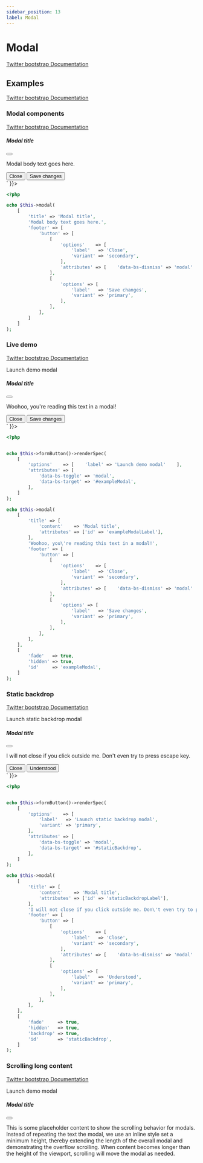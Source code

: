 ```yaml
---
sidebar_position: 13
label: Modal
---
```



# Modal

[Twitter bootstrap Documentation](https://getbootstrap.com/docs/5.1/components/modal/)

## Examples

[Twitter bootstrap Documentation](https://getbootstrap.com/docs/5.1/components/modal/#examples)

### Modal components

[Twitter bootstrap Documentation](https://getbootstrap.com/docs/5.1/components/modal/#modal-components)

<Tabs>
<TabItem value="result" label="Result" default>
  <HtmlCode bootstrapVersion="5.1">
      <div dangerouslySetInnerHTML={{ __html: `<div class="modal" tabindex="-1">
    <div class="modal-dialog">
        <div class="modal-content">
            <div class="modal-header">
                <h5 class="modal-title">Modal title</h5>
                <button aria-label="Close" class="btn-close" data-bs-dismiss="modal" name="button" type="button" value=""></button>
            </div>
            <div class="modal-body">
                <p>Modal body text goes here.</p>
            </div>
            <div class="modal-footer">
                <button class="btn btn-secondary" data-bs-dismiss="modal" name="button" type="button" value="">Close</button>
                <button class="btn btn-primary" name="button" type="button" value="">Save changes</button>
            </div>
        </div>
    </div>
</div>` }}></div>
  </HtmlCode>
</TabItem>
<TabItem value="source" label="Source">

```php
<?php

echo $this->modal(
    [
        'title' => 'Modal title',
        'Modal body text goes here.',
        'footer' => [
            'button' => [
                [
                    'options'    => [
                        'label'   => 'Close',
                        'variant' => 'secondary',
                    ],
                    'attributes' => [    'data-bs-dismiss' => 'modal'    ],
                ],
                [
                    'options' => [
                        'label'   => 'Save changes',
                        'variant' => 'primary',
                    ],
                ],
            ],
        ]
    ]
);

```

</TabItem>
</Tabs>

### Live demo

[Twitter bootstrap Documentation](https://getbootstrap.com/docs/5.1/components/modal/#live-demo)

<Tabs>
<TabItem value="result" label="Result" default>
  <HtmlCode bootstrapVersion="5.1">
      <div dangerouslySetInnerHTML={{ __html: `<button class="btn btn-secondary" data-bs-target="#exampleModal" data-bs-toggle="modal" name="button" type="button" value="">Launch demo modal</button>
<div aria-hidden="true" aria-labelledby="exampleModalLabel" class="fade modal" id="exampleModal" tabindex="-1">
    <div class="modal-dialog">
        <div class="modal-content">
            <div class="modal-header">
                <h5 class="modal-title" id="exampleModalLabel">Modal title</h5>
                <button aria-label="Close" class="btn-close" data-bs-dismiss="modal" name="button" type="button" value=""></button>
            </div>
            <div class="modal-body">
                <p>Woohoo, you're reading this text in a modal!</p>
            </div>
            <div class="modal-footer">
                <button class="btn btn-secondary" data-bs-dismiss="modal" name="button" type="button" value="">Close</button>
                <button class="btn btn-primary" name="button" type="button" value="">Save changes</button>
            </div>
        </div>
    </div>
</div>` }}></div>
  </HtmlCode>
</TabItem>
<TabItem value="source" label="Source">

```php
<?php


echo $this->formButton()->renderSpec(
    [
        'options'    => [    'label' => 'Launch demo modal'    ],
        'attributes' => [
            'data-bs-toggle' => 'modal',
            'data-bs-target' => '#exampleModal',
        ],
    ]
);

echo $this->modal(
    [
        'title' => [
            'content'    => 'Modal title',
            'attributes' => ['id' => 'exampleModalLabel'],
        ],
        'Woohoo, you\'re reading this text in a modal!',
        'footer' => [
            'button' => [
                [
                    'options'    => [
                        'label'   => 'Close',
                        'variant' => 'secondary',
                    ],
                    'attributes' => [    'data-bs-dismiss' => 'modal'    ],
                ],
                [
                    'options' => [
                        'label'   => 'Save changes',
                        'variant' => 'primary',
                    ],
                ],
            ],
        ],
    ],
    [
        'fade'   => true,
        'hidden' => true,
        'id'     => 'exampleModal',
    ]
);

```

</TabItem>
</Tabs>

### Static backdrop

[Twitter bootstrap Documentation](https://getbootstrap.com/docs/5.1/components/modal/#static-backdrop)

<Tabs>
<TabItem value="result" label="Result" default>
  <HtmlCode bootstrapVersion="5.1">
      <div dangerouslySetInnerHTML={{ __html: `<button class="btn btn-primary" data-bs-target="#staticBackdrop" data-bs-toggle="modal" name="button" type="button" value="">Launch static backdrop modal</button>
<div aria-hidden="true" aria-labelledby="staticBackdropLabel" class="fade modal" data-bs-backdrop="static" data-bs-keyboard="false" id="staticBackdrop" tabindex="-1">
    <div class="modal-dialog">
        <div class="modal-content">
            <div class="modal-header">
                <h5 class="modal-title" id="staticBackdropLabel">Modal title</h5>
                <button aria-label="Close" class="btn-close" data-bs-dismiss="modal" name="button" type="button" value=""></button>
            </div>
            <div class="modal-body">
                <p>I will not close if you click outside me. Don't even try to press escape key.</p>
            </div>
            <div class="modal-footer">
                <button class="btn btn-secondary" data-bs-dismiss="modal" name="button" type="button" value="">Close</button>
                <button class="btn btn-primary" name="button" type="button" value="">Understood</button>
            </div>
        </div>
    </div>
</div>` }}></div>
  </HtmlCode>
</TabItem>
<TabItem value="source" label="Source">

```php
<?php


echo $this->formButton()->renderSpec(
    [
        'options'    => [
            'label'   => 'Launch static backdrop modal',
            'variant' => 'primary',
        ],
        'attributes' => [
            'data-bs-toggle' => 'modal',
            'data-bs-target' => '#staticBackdrop',
        ],
    ]
);

echo $this->modal(
    [
        'title' => [
            'content'    => 'Modal title',
            'attributes' => ['id' => 'staticBackdropLabel'],
        ],
        'I will not close if you click outside me. Don\'t even try to press escape key.',
        'footer' => [
            'button' => [
                [
                    'options'    => [
                        'label'   => 'Close',
                        'variant' => 'secondary',
                    ],
                    'attributes' => [    'data-bs-dismiss' => 'modal'    ],
                ],
                [
                    'options' => [
                        'label'   => 'Understood',
                        'variant' => 'primary',
                    ],
                ],
            ],
        ],
    ],
    [
        'fade'     => true,
        'hidden'   => true,
        'backdrop' => true,
        'id'       => 'staticBackdrop',
    ]
);

```

</TabItem>
</Tabs>

### Scrolling long content

[Twitter bootstrap Documentation](https://getbootstrap.com/docs/5.1/components/modal/#scrolling-long-content)

<Tabs>
<TabItem value="result" label="Result" default>
  <HtmlCode bootstrapVersion="5.1">
      <div dangerouslySetInnerHTML={{ __html: `<button class="btn btn-primary" data-bs-target="#exampleModalLong" data-bs-toggle="modal" name="button" type="button" value="">Launch demo modal</button>
<div aria-hidden="true" aria-labelledby="exampleModalLongTitle" class="fade modal" id="exampleModalLong" tabindex="-1">
    <div class="modal-dialog">
        <div class="modal-content">
            <div class="modal-header">
                <h5 class="modal-title" id="exampleModalLongTitle">Modal title</h5>
                <button aria-label="Close" class="btn-close" data-bs-dismiss="modal" name="button" type="button" value=""></button>
            </div>
            <div class="modal-body" style="min-height: 1500px;">
                <p>This is some placeholder content to show the scrolling behavior for modals. Instead of repeating the text the modal, we use an inline style set a minimum height, thereby extending the length of the overall modal and demonstrating the overflow scrolling. When content becomes longer than the height of the viewport, scrolling will move the modal as needed.</p>
            </div>
            <div class="modal-footer">
                <button class="btn btn-secondary" data-bs-dismiss="modal" name="button" type="button" value="">Close</button>
                <button class="btn btn-primary" name="button" type="button" value="">Save changes</button>
            </div>
        </div>
    </div>
</div>
<br>
<button class="btn btn-primary" data-bs-target="#exampleModalScrollable" data-bs-toggle="modal" name="button" type="button" value="">Launch demo modal</button>
<div aria-hidden="true" aria-labelledby="exampleModalScrollableTitle" class="fade modal" id="exampleModalScrollable" tabindex="-1">
    <div class="modal-dialog modal-dialog-scrollable">
        <div class="modal-content">
            <div class="modal-header">
                <h5 class="modal-title" id="exampleModalScrollableTitle">Modal title</h5>
                <button aria-label="Close" class="btn-close" data-bs-dismiss="modal" name="button" type="button" value=""></button>
            </div>
            <div class="modal-body">
                <p>This is some placeholder content to show the scrolling behavior for modals. We use repeated line breaks to demonstrate how content can exceed minimum inner height, thereby showing inner scrolling. When content becomes longer than the predefined max-height of modal, content will be cropped and scrollable within the modal.</p>
                <p><br><br><br><br><br><br><br><br><br><br><br><br><br><br><br><br><br><br><br><br><br><br><br><br><br><br><br><br><br><br><br><br><br><br><br><br><br><br><br><br></p>
                <p>This content should appear at the bottom after you scroll.</p>
            </div>
            <div class="modal-footer">
                <button class="btn btn-secondary" data-bs-dismiss="modal" name="button" type="button" value="">Close</button>
                <button class="btn btn-primary" name="button" type="button" value="">Save changes</button>
            </div>
        </div>
    </div>
</div>` }}></div>
  </HtmlCode>
</TabItem>
<TabItem value="source" label="Source">

```php
<?php


echo $this->formButton()->renderSpec(
    [
        'options'    => [
            'label'   => 'Launch demo modal',
            'variant' => 'primary',
        ],
        'attributes' => [
            'data-bs-toggle' => 'modal',
            'data-bs-target' => '#exampleModalLong',
        ],
    ]
);

echo $this->modal(
    [
        'title' => [
            'content'    => 'Modal title',
            'attributes' => ['id' => 'exampleModalLongTitle'],
        ],
        'This is some placeholder content to show the scrolling behavior for modals. '.'Instead of repeating the text the modal, '.'we use an inline style set a minimum height, '.'thereby extending the length of the overall modal '.'and demonstrating the overflow scrolling. '.'When content becomes longer than the height of the viewport, '.'scrolling will move the modal as needed.',
        'footer' => [
            'button' => [
                [
                    'options'    => [
                        'label'   => 'Close',
                        'variant' => 'secondary',
                    ],
                    'attributes' => [    'data-bs-dismiss' => 'modal'    ],
                ],
                [
                    'options' => [
                        'label'   => 'Save changes',
                        'variant' => 'primary',
                    ],
                ],
            ],
        ],
    ],
    [
        'fade'            => true,
        'hidden'          => true,
        'id'              => 'exampleModalLong',
        'body_attributes' => ['style' => 'min-height: 1500px'],
    ]
);

echo PHP_EOL.'<br/>';

echo $this->formButton()->renderSpec(
    [
        'options'    => [
            'label'   => 'Launch demo modal',
            'variant' => 'primary',
        ],
        'attributes' => [
            'data-bs-toggle' => 'modal',
            'data-bs-target' => '#exampleModalScrollable',
        ],
    ]
);

echo $this->modal(
    [
        'title' => [
            'content'    => 'Modal title',
            'attributes' => ['id' => 'exampleModalScrollableTitle'],
        ],
        'This is some placeholder content to show the scrolling behavior for modals. '.'We use repeated line breaks to demonstrate how content can exceed minimum inner height, '.'thereby showing inner scrolling. '.'When content becomes longer than the predefined max-height of modal, '.'content will be cropped and scrollable within the modal.',
        '<br><br><br><br><br><br><br><br><br><br><br><br><br><br><br><br><br><br><br><br><br><br><br>'.'<br><br><br><br><br><br><br><br><br><br><br><br><br><br><br><br><br>',
        'This content should appear at the bottom after you scroll.',
        'footer' => [
            'button' => [
                [
                    'options'    => [
                        'label'   => 'Close',
                        'variant' => 'secondary',
                    ],
                    'attributes' => [    'data-bs-dismiss' => 'modal'    ],
                ],
                [
                    'options' => [
                        'label'   => 'Save changes',
                        'variant' => 'primary',
                    ],
                ],
            ],
        ],
    ],
    [
        'fade'       => true,
        'hidden'     => true,
        'scrollable' => true,
        'id'         => 'exampleModalScrollable',
    ]
);

```

</TabItem>
</Tabs>

### Vertically centered

[Twitter bootstrap Documentation](https://getbootstrap.com/docs/5.1/components/modal/#live-demo)

<Tabs>
<TabItem value="result" label="Result" default>
  <HtmlCode bootstrapVersion="5.1">
      <div dangerouslySetInnerHTML={{ __html: `<button class="btn btn-primary" data-bs-target="#exampleModalCenter" data-bs-toggle="modal" name="button" type="button" value="">Vertically centered modal</button>
<div aria-hidden="true" aria-labelledby="exampleModalCenterTitle" class="fade modal" id="exampleModalCenter" tabindex="-1">
    <div class="modal-dialog modal-dialog-centered">
        <div class="modal-content">
            <div class="modal-header">
                <h5 class="modal-title" id="exampleModalCenterTitle">Modal title</h5>
                <button aria-label="Close" class="btn-close" data-bs-dismiss="modal" name="button" type="button" value=""></button>
            </div>
            <div class="modal-body">
                <p>This is a vertically centered modal.</p>
            </div>
            <div class="modal-footer">
                <button class="btn btn-secondary" data-bs-dismiss="modal" name="button" type="button" value="">Close</button>
                <button class="btn btn-primary" name="button" type="button" value="">Save changes</button>
            </div>
        </div>
    </div>
</div>
<br>
<button class="btn btn-primary" data-bs-target="#exampleModalCenteredScrollable" data-bs-toggle="modal" name="button" type="button" value="">Vertically centered scrollable modal</button>
<div aria-hidden="true" aria-labelledby="exampleModalCenteredScrollableTitle" class="fade modal" id="exampleModalCenteredScrollable" tabindex="-1">
    <div class="modal-dialog modal-dialog-centered modal-dialog-scrollable">
        <div class="modal-content">
            <div class="modal-header">
                <h5 class="modal-title" id="exampleModalCenteredScrollableTitle">Modal title</h5>
                <button aria-label="Close" class="btn-close" data-bs-dismiss="modal" name="button" type="button" value=""></button>
            </div>
            <div class="modal-body">
                <p>This is some placeholder content to show a vertically centered modal. We've added some extra copy here to show how vertically centering the modal works when combined with scrollable modals. We also use some repeated line breaks to quickly extend the height of the content, thereby triggering the scrolling. When content becomes longer than the predefined max-height of modal, content will be cropped and scrollable within the modal.</p>
                <p><br><br><br><br><br><br><br><br><br><br></p>
                <p>Just like that.</p>
            </div>
            <div class="modal-footer">
                <button class="btn btn-secondary" data-bs-dismiss="modal" name="button" type="button" value="">Close</button>
                <button class="btn btn-primary" name="button" type="button" value="">Save changes</button>
            </div>
        </div>
    </div>
</div>` }}></div>
  </HtmlCode>
</TabItem>
<TabItem value="source" label="Source">

```php
<?php


echo $this->formButton()->renderSpec(
    [
        'options'    => [
            'label'   => 'Vertically centered modal',
            'variant' => 'primary',
        ],
        'attributes' => [
            'data-bs-toggle' => 'modal',
            'data-bs-target' => '#exampleModalCenter',
        ],
    ]
);

echo $this->modal(
    [
        'title' => [
            'content'    => 'Modal title',
            'attributes' => ['id' => 'exampleModalCenterTitle'],
        ],
        'This is a vertically centered modal.',
        'footer' => [
            'button' => [
                [
                    'options'    => [
                        'label'   => 'Close',
                        'variant' => 'secondary',
                    ],
                    'attributes' => [    'data-bs-dismiss' => 'modal'    ],
                ],
                [
                    'options' => [
                        'label'   => 'Save changes',
                        'variant' => 'primary',
                    ],
                ],
            ],
        ],
    ],
    [
        'fade'     => true,
        'hidden'   => true,
        'id'       => 'exampleModalCenter',
        'centered' => true,
    ]
);

echo PHP_EOL.'<br/>';

echo $this->formButton()->renderSpec(
    [
        'options'    => [
            'label'   => 'Vertically centered scrollable modal',
            'variant' => 'primary',
        ],
        'attributes' => [
            'data-bs-toggle' => 'modal',
            'data-bs-target' => '#exampleModalCenteredScrollable',
        ],
    ]
);

echo $this->modal(
    [
        'title' => [
            'content'    => 'Modal title',
            'attributes' => ['id' => 'exampleModalCenteredScrollableTitle'],
        ],
        'This is some placeholder content to show a vertically centered modal. '.'We\'ve added some extra copy here to show how vertically centering the modal works when '.'combined with scrollable modals. '.'We also use some repeated line breaks to quickly extend the height of the content, '.'thereby triggering the scrolling. '.'When content becomes longer than the predefined max-height of modal, '.'content will be cropped and scrollable within the modal.</p>',
        '<br><br><br><br><br><br><br><br><br><br>',
        'Just like that.',
        'footer' => [
            'button' => [
                [
                    'options'    => [
                        'label'   => 'Close',
                        'variant' => 'secondary',
                    ],
                    'attributes' => [    'data-bs-dismiss' => 'modal'    ],
                ],
                [
                    'options' => [
                        'label'   => 'Save changes',
                        'variant' => 'primary',
                    ],
                ],
            ],
        ],
    ],
    [
        'fade'       => true,
        'hidden'     => true,
        'id'         => 'exampleModalCenteredScrollable',
        'centered'   => true,
        'scrollable' => true,
    ]
);

```

</TabItem>
</Tabs>

### Tooltips and popovers

[Twitter bootstrap Documentation](https://getbootstrap.com/docs/5.1/components/modal/#tooltips-and-popovers)

<Tabs>
<TabItem value="result" label="Result" default>
  <HtmlCode bootstrapVersion="5.1">
      <div dangerouslySetInnerHTML={{ __html: `<button class="btn btn-primary" data-bs-target="#exampleModalPopovers" data-bs-toggle="modal" name="button" type="button" value="">Launch demo modal</button>
<div aria-hidden="true" aria-labelledby="exampleModalPopoversLabel" class="fade modal" id="exampleModalPopovers" tabindex="-1">
    <div class="modal-dialog">
        <div class="modal-content">
            <div class="modal-header">
                <h5 class="modal-title" id="exampleModalPopoversLabel">Modal title</h5>
                <button aria-label="Close" class="btn-close" data-bs-dismiss="modal" name="button" type="button" value=""></button>
            </div>
            <div class="modal-body">
                <h5>Popover in a modal</h5>
                <p>This <a class="btn btn-secondary popover-test" data-bs-container="#exampleModalPopovers" data-bs-content="Popover body content is set in this attribute." data-bs-original-title="Popover title" href="#" role="button" title="">button</a> triggers a popover on click.</p>
                <hr>
                <h5>Tooltips in a modal</h5>
                <p><a class="tooltip-test" data-bs-container="#exampleModalPopovers" data-bs-original-title="Tooltip" href="#" title="">This link</a> and <a class="tooltip-test" data-bs-container="#exampleModalPopovers" data-bs-original-title="Tooltip" href="#" title="">that link</a> have tooltips on hover.</p>
            </div>
            <div class="modal-footer">
                <button class="btn btn-secondary" data-bs-dismiss="modal" name="button" type="button" value="">Close</button>
                <button class="btn btn-primary" name="button" type="button" value="">Save changes</button>
            </div>
        </div>
    </div>
</div>` }}></div>
  </HtmlCode>
</TabItem>
<TabItem value="source" label="Source">

```php
<?php


echo $this->formButton()->renderSpec(
    [
        'options'    => [
            'label'   => 'Launch demo modal',
            'variant' => 'primary',
        ],
        'attributes' => [
            'data-bs-toggle' => 'modal',
            'data-bs-target' => '#exampleModalPopovers',
        ],
    ]
);

echo $this->modal(
    [
        'title' => [
            'content'    => 'Modal title',
            'attributes' => ['id' => 'exampleModalPopoversLabel'],
        ],
        [
            'type'    => 'subtitle',
            'content' => 'Popover in a modal',
        ],
        'This <a class="btn btn-secondary popover-test" data-bs-container="#exampleModalPopovers" '.'data-bs-content="Popover body content is set in this attribute." '.'data-bs-original-title="Popover title" '.'href="#" role="button" title="">button</a> triggers a popover on click.',
        '---',
        [
            'type'    => 'subtitle',
            'content' => 'Tooltips in a modal',
        ],
        '<a class="tooltip-test" data-bs-container="#exampleModalPopovers" data-bs-original-title="Tooltip" '.'href="#" title="">This link</a> and <a class="tooltip-test" '.'data-bs-container="#exampleModalPopovers" '.'data-bs-original-title="Tooltip" href="#" title="">that link</a> have tooltips on hover.',
        'footer' => [
            'button' => [
                [
                    'options'    => [
                        'label'   => 'Close',
                        'variant' => 'secondary',
                    ],
                    'attributes' => [    'data-bs-dismiss' => 'modal'    ],
                ],
                [
                    'options' => [
                        'label'   => 'Save changes',
                        'variant' => 'primary',
                    ],
                ],
            ],
        ],
    ],
    [
        'fade'   => true,
        'hidden' => true,
        'id'     => 'exampleModalPopovers',
    ]
);

```

</TabItem>
</Tabs>

### Using the grid

[Twitter bootstrap Documentation](https://getbootstrap.com/docs/5.1/components/modal/#using-the-grid)

<Tabs>
<TabItem value="result" label="Result" default>
  <HtmlCode bootstrapVersion="5.1">
      <div dangerouslySetInnerHTML={{ __html: `<button class="btn btn-primary" data-bs-target="#gridSystemModal" data-bs-toggle="modal" name="button" type="button" value="">Launch demo modal</button>
<div aria-hidden="true" aria-labelledby="gridModalLabel" class="fade modal" id="gridSystemModal" tabindex="-1">
    <div class="modal-dialog">
        <div class="modal-content">
            <div class="modal-header">
                <h5 class="modal-title" id="gridModalLabel">Grids in modals</h5>
                <button aria-label="Close" class="btn-close" data-bs-dismiss="modal" name="button" type="button" value=""></button>
            </div>
            <div class="modal-body">
                <div class="bd-example-row container-fluid">
                    <div class="row">
                        <div class="col-md-4">
                            .col-md-4
                        </div>
                        <div class="col-md-4 ms-auto">
                            .col-md-4 .ms-auto
                        </div>
                    </div>
                    <div class="row">
                        <div class="col-md-3 ms-auto">
                            .col-md-3 .ms-auto
                        </div>
                        <div class="col-md-2 ms-auto">
                            .col-md-2 .ms-auto
                        </div>
                    </div>
                    <div class="row">
                        <div class="col-md-6 ms-auto">
                            .col-md-6 .ms-auto
                        </div>
                    </div>
                    <div class="row">
                        <div class="col-sm-9">
                            Level 1: .col-sm-9
                            <div class="row">
                                <div class="col-8 col-sm-6">
                                    Level 2: .col-8 .col-sm-6
                                </div>
                                <div class="col-4 col-sm-6">
                                    Level 2: .col-4 .col-sm-6
                                </div>
                            </div>
                        </div>
                    </div>
                </div>
            </div>
            <div class="modal-footer">
                <button class="btn btn-secondary" data-bs-dismiss="modal" name="button" type="button" value="">Close</button>
                <button class="btn btn-primary" name="button" type="button" value="">Save changes</button>
            </div>
        </div>
    </div>
</div>` }}></div>
  </HtmlCode>
</TabItem>
<TabItem value="source" label="Source">

```php
<?php


echo $this->formButton()->renderSpec(
    [
        'options'    => [
            'label'   => 'Launch demo modal',
            'variant' => 'primary',
        ],
        'attributes' => [
            'data-bs-toggle' => 'modal',
            'data-bs-target' => '#gridSystemModal',
        ],
    ]
);

echo $this->modal(
    [
        'title'  => [
            'content'    => 'Grids in modals',
            'attributes' => ['id' => 'gridModalLabel'],
        ],
        'grid'   => [
            'rows'       => [
                [
                    [
                        [
                            '.col-md-4',
                            ['column' => 'md-4'],
                        ],
                        [
                            '.col-md-4 .ms-auto',
                            [
                                'column' => 'md-4',
                                'class'  => 'ms-auto',
                            ],
                        ],
                    ],
                ],
                [
                    [
                        [
                            '.col-md-3 .ms-auto',
                            [
                                'column' => 'md-3',
                                'class'  => 'ms-auto',
                            ],
                        ],
                        [
                            '.col-md-2 .ms-auto',
                            [
                                'column' => 'md-2',
                                'class'  => 'ms-auto',
                            ],
                        ],
                    ],
                ],
                [
                    [
                        [
                            '.col-md-6 .ms-auto',
                            [
                                'column' => 'md-6',
                                'class'  => 'ms-auto',
                            ],
                        ],
                    ],
                ],
                [
                    [
                        [
                            'Level 1: .col-sm-9',
                            [
                                'column' => 'sm-9',
                                'grid'   => [
                                    'rows' => [
                                        [
                                            [
                                                [
                                                    'Level 2: .col-8 .col-sm-6',
                                                    [
                                                        'column' => [
                                                            8,
                                                            'sm-6',
                                                        ],
                                                    ],
                                                ],
                                                [
                                                    'Level 2: .col-4 .col-sm-6',
                                                    [
                                                        'column' => [
                                                            4,
                                                            'sm-6',
                                                        ],
                                                    ],
                                                ],
                                            ],
                                        ],
                                    ],
                                ],
                            ],
                        ],
                    ],
                ],
            ],
            'attributes' => [
                'container' => 'fluid',
                'class'     => 'bd-example-row',
            ],
        ],
        'footer' => [
            'button' => [
                [
                    'options'    => [
                        'label'   => 'Close',
                        'variant' => 'secondary',
                    ],
                    'attributes' => [    'data-bs-dismiss' => 'modal'    ],
                ],
                [
                    'options' => [
                        'label'   => 'Save changes',
                        'variant' => 'primary',
                    ],
                ],
            ],
        ],
    ],
    [
        'fade'   => true,
        'hidden' => true,
        'id'     => 'gridSystemModal',
    ]
);

```

</TabItem>
</Tabs>

### Varying modal content

[Twitter bootstrap Documentation](https://getbootstrap.com/docs/5.1/components/modal/#varying-modal-content)

<Tabs>
<TabItem value="result" label="Result" default>
  <HtmlCode bootstrapVersion="5.1">
      <div dangerouslySetInnerHTML={{ __html: `<button class="btn btn-primary" data-bs-target="#exampleModal" data-bs-toggle="modal" data-bs-whatever="@mdo" name="button" type="button" value="">Open modal for @mdo</button>
<button class="btn btn-primary" data-bs-target="#exampleModal" data-bs-toggle="modal" data-bs-whatever="@fat" name="button" type="button" value="">Open modal for @fat</button>
<button class="btn btn-primary" data-bs-target="#exampleModal" data-bs-toggle="modal" data-bs-whatever="@getbootstrap" name="button" type="button" value="">Open modal for @getbootstrap</button>
<div aria-hidden="true" aria-labelledby="exampleModalLabel" class="fade modal" id="exampleModal" tabindex="-1">
    <div class="modal-dialog">
        <div class="modal-content">
            <div class="modal-header">
                <h5 class="modal-title" id="exampleModalLabel">New message to @mdo</h5>
                <button aria-label="Close" class="btn-close" data-bs-dismiss="modal" name="button" type="button" value=""></button>
            </div>
            <div class="modal-body">
                <form action="" id="form" method="POST" name="form" role="form">
                    <div class="mb-3">
                        <label class="form-label" for="recipient-name">Recipient:</label>
                        <input class="form-control" id="recipient-name" name="recipient" type="text" value="">
                    </div>
                    <div class="mb-3">
                        <label class="form-label" for="message-text">Message:</label>
                        <textarea class="form-control" id="message-text" name="message"></textarea>
                    </div>
                </form>
            </div>
            <div class="modal-footer">
                <button class="btn btn-secondary" data-bs-dismiss="modal" name="button" type="button" value="">Close</button>
                <button class="btn btn-primary" name="button" type="button" value="">Send message</button>
            </div>
        </div>
    </div>
</div>
<script type="text/javascript"></script>` }}></div>
  </HtmlCode>
</TabItem>
<TabItem value="source" label="Source">

```php
<?php


echo $this->formButton()->renderSpec(
    [
        'options'    => [
            'label'   => 'Open modal for @mdo',
            'variant' => 'primary',
        ],
        'attributes' => [
            'data-bs-toggle'   => 'modal',
            'data-bs-target'   => '#exampleModal',
            'data-bs-whatever' => '@mdo',
        ],
    ]
);

echo $this->formButton()->renderSpec(
    [
        'options'    => [
            'label'   => 'Open modal for @fat',
            'variant' => 'primary',
        ],
        'attributes' => [
            'data-bs-toggle'   => 'modal',
            'data-bs-target'   => '#exampleModal',
            'data-bs-whatever' => '@fat',
        ],
    ]
);

echo $this->formButton()->renderSpec(
    [
        'options'    => [
            'label'   => 'Open modal for @getbootstrap',
            'variant' => 'primary',
        ],
        'attributes' => [
            'data-bs-toggle'   => 'modal',
            'data-bs-target'   => '#exampleModal',
            'data-bs-whatever' => '@getbootstrap',
        ],
    ]
);

echo $this->modal(
    [
        'title'  => [
            'content'    => 'New message to @mdo',
            'attributes' => ['id' => 'exampleModalLabel'],
        ],
        'form'   => [
            'elements' => [
                [
                    'spec' => [
                        'name'       => 'recipient',
                        'options'    => [    'label' => 'Recipient:'    ],
                        'attributes' => [    'id' => 'recipient-name'    ],
                    ],
                ],
                [
                    'spec' => [
                        'name'       => 'message',
                        'options'    => [    'label' => 'Message:'    ],
                        'attributes' => [
                            'type' => 'textarea',
                            'id'   => 'message-text',
                        ],
                    ],
                ],
            ],
        ],
        'footer' => [
            'button' => [
                [
                    'options'    => [
                        'label'   => 'Close',
                        'variant' => 'secondary',
                    ],
                    'attributes' => [    'data-bs-dismiss' => 'modal'    ],
                ],
                [
                    'options' => [
                        'label'   => 'Send message',
                        'variant' => 'primary',
                    ],
                ],
            ],
        ],
    ],
    [
        'fade'   => true,
        'hidden' => true,
        'id'     => 'exampleModal',
    ]
);

$this->inlineScript()->captureStart();

// TODO: docusaurus mdx-loader does not support this
// echo <<<JS
// var exampleModal = document.getElementById('exampleModal')
// exampleModal.addEventListener('show.bs.modal', function (event) {
// Button that triggered the modal
// var button = event.relatedTarget
// Extract info from data-bs-* attributes
// var recipient = button.getAttribute('data-bs-whatever')
// If necessary, you could initiate an AJAX request here
// and then do the updating in a callback.
//
// Update the modal's content.
// var modalTitle = exampleModal.querySelector('.modal-title')
// var modalBodyInput = exampleModal.querySelector('.modal-body input')
// modalTitle.textContent = 'New message to ' + recipient
// modalBodyInput.value = recipient
// })
// JS;
$this->inlineScript()->captureEnd();
echo $this->inlineScript();

```

</TabItem>
</Tabs>

### Toggle between modals

[Twitter bootstrap Documentation](https://getbootstrap.com/docs/5.1/components/modal/#toggle-between-modals)

<Tabs>
<TabItem value="result" label="Result" default>
  <HtmlCode bootstrapVersion="5.1">
      <div dangerouslySetInnerHTML={{ __html: `<a class="btn btn-primary" data-bs-toggle="modal" href="#exampleModalToggle" role="button">Open first modal</a>
<div aria-hidden="true" aria-labelledby="exampleModalToggleLabel" class="fade modal" id="exampleModalToggle" tabindex="-1">
    <div class="modal-dialog modal-dialog-centered">
        <div class="modal-content">
            <div class="modal-header">
                <h5 class="modal-title" id="exampleModalToggleLabel">Modal 1</h5>
                <button aria-label="Close" class="btn-close" data-bs-dismiss="modal" name="button" type="button" value=""></button>
            </div>
            <div class="modal-body">
                <p>Show a second modal and hide this one with the button below.</p>
            </div>
            <div class="modal-footer">
                <button class="btn btn-primary" data-bs-target="#exampleModalToggle2" data-bs-toggle="modal" name="button" type="button" value="">Open second modal</button>
            </div>
        </div>
    </div>
</div>
<div aria-hidden="true" aria-labelledby="exampleModalToggleLabel2" class="fade modal" id="exampleModalToggle2" tabindex="-1">
    <div class="modal-dialog modal-dialog-centered">
        <div class="modal-content">
            <div class="modal-header">
                <h5 class="modal-title" id="exampleModalToggleLabel2">Modal 2</h5>
                <button aria-label="Close" class="btn-close" data-bs-dismiss="modal" name="button" type="button" value=""></button>
            </div>
            <div class="modal-body">
                <p>Hide this modal and show the first with the button below.</p>
            </div>
            <div class="modal-footer">
                <button class="btn btn-primary" data-bs-target="#exampleModalToggle" data-bs-toggle="modal" name="button" type="button" value="">Back to first</button>
            </div>
        </div>
    </div>
</div>` }}></div>
  </HtmlCode>
</TabItem>
<TabItem value="source" label="Source">

```php
<?php


echo $this->formButton()->renderSpec(
    [
        'options'    => [
            'label'   => 'Open first modal',
            'tag'     => 'a',
            'variant' => 'primary',
        ],
        'attributes' => [
            'data-bs-toggle' => 'modal',
            'href'           => '#exampleModalToggle',
        ],
    ]
);

echo $this->modal(
    [
        'title' => [
            'content'    => 'Modal 1',
            'attributes' => ['id' => 'exampleModalToggleLabel'],
        ],
        'Show a second modal and hide this one with the button below.',
        'footer' => [
            'button' => [
                [
                    'options'    => [
                        'label'   => 'Open second modal',
                        'variant' => 'primary',
                    ],
                    'attributes' => [
                        'data-bs-toggle' => 'modal',
                        'data-bs-target' => '#exampleModalToggle2',
                    ],
                ],
            ],
        ],
    ],
    [
        'fade'     => true,
        'hidden'   => true,
        'centered' => true,
        'id'       => 'exampleModalToggle',
    ]
);

echo $this->modal(
    [
        'title' => [
            'content'    => 'Modal 2',
            'attributes' => ['id' => 'exampleModalToggleLabel2'],
        ],
        'Hide this modal and show the first with the button below.',
        'footer' => [
            'button' => [
                [
                    'options'    => [
                        'label'   => 'Back to first',
                        'variant' => 'primary',
                    ],
                    'attributes' => [
                        'data-bs-toggle' => 'modal',
                        'data-bs-target' => '#exampleModalToggle',
                    ],
                ],
            ],
        ],
    ],
    [
        'fade'     => true,
        'hidden'   => true,
        'centered' => true,
        'id'       => 'exampleModalToggle2',
    ]
);

```

</TabItem>
</Tabs>

### Remove animation

[Twitter bootstrap Documentation](https://getbootstrap.com/docs/5.1/components/modal/#remove-animation)

<Tabs>
<TabItem value="result" label="Result" default>
  <HtmlCode bootstrapVersion="5.1">
      <div dangerouslySetInnerHTML={{ __html: `<button class="btn btn-secondary" data-bs-target="#exampleModal" data-bs-toggle="modal" name="button" type="button" value="">Launch demo modal</button>
<div aria-hidden="true" aria-labelledby="exampleModalLabel" class="modal" id="exampleModal" tabindex="-1">
    <div class="modal-dialog">
        <div class="modal-content">
            <div class="modal-header">
                <h5 class="modal-title" id="exampleModalLabel">Modal title</h5>
                <button aria-label="Close" class="btn-close" data-bs-dismiss="modal" name="button" type="button" value=""></button>
            </div>
            <div class="modal-body">
                <p>Woohoo, you're reading this text in a modal!</p>
            </div>
            <div class="modal-footer">
                <button class="btn btn-secondary" data-bs-dismiss="modal" name="button" type="button" value="">Close</button>
                <button class="btn btn-primary" name="button" type="button" value="">Save changes</button>
            </div>
        </div>
    </div>
</div>` }}></div>
  </HtmlCode>
</TabItem>
<TabItem value="source" label="Source">

```php
<?php


echo $this->formButton()->renderSpec(
    [
        'options'    => [    'label' => 'Launch demo modal'    ],
        'attributes' => [
            'data-bs-toggle' => 'modal',
            'data-bs-target' => '#exampleModal',
        ],
    ]
);

echo $this->modal(
    [
        'title' => [
            'content'    => 'Modal title',
            'attributes' => ['id' => 'exampleModalLabel'],
        ],
        'Woohoo, you\'re reading this text in a modal!',
        'footer' => [
            'button' => [
                [
                    'options'    => [
                        'label'   => 'Close',
                        'variant' => 'secondary',
                    ],
                    'attributes' => [    'data-bs-dismiss' => 'modal'    ],
                ],
                [
                    'options' => [
                        'label'   => 'Save changes',
                        'variant' => 'primary',
                    ],
                ],
            ],
        ],
    ],
    [
        'hidden' => true,
        'id'     => 'exampleModal',
    ]
);

```

</TabItem>
</Tabs>

## Optional sizes

[Twitter bootstrap Documentation](https://getbootstrap.com/docs/5.1/components/modal/#optional-sizes)

<Tabs>
<TabItem value="result" label="Result" default>
  <HtmlCode bootstrapVersion="5.1">
      <div dangerouslySetInnerHTML={{ __html: `<button class="btn btn-primary" data-bs-target="#exampleModalXl" data-bs-toggle="modal" name="button" type="button" value="">Extra large modal</button>
<button class="btn btn-primary" data-bs-target="#exampleModalLg" data-bs-toggle="modal" name="button" type="button" value="">Large modal</button>
<button class="btn btn-primary" data-bs-target="#exampleModalSm" data-bs-toggle="modal" name="button" type="button" value="">Small modal</button>
<div aria-hidden="true" aria-labelledby="exampleModalXlLabel" class="fade modal" id="exampleModalXl" tabindex="-1">
    <div class="modal-dialog modal-xl">
        <div class="modal-content">
            <div class="modal-header">
                <h5 class="h4 modal-title" id="exampleModalXlLabel">Extra large modal</h5>
                <button aria-label="Close" class="btn-close" data-bs-dismiss="modal" name="button" type="button" value=""></button>
            </div>
            <div class="modal-body">
                <p>...</p>
            </div>
        </div>
    </div>
</div>
<div aria-hidden="true" aria-labelledby="exampleModalLgLabel" class="fade modal" id="exampleModalLg" tabindex="-1">
    <div class="modal-dialog modal-lg">
        <div class="modal-content">
            <div class="modal-header">
                <h5 class="h4 modal-title" id="exampleModalLgLabel">Large modal</h5>
                <button aria-label="Close" class="btn-close" data-bs-dismiss="modal" name="button" type="button" value=""></button>
            </div>
            <div class="modal-body">
                <p>...</p>
            </div>
        </div>
    </div>
</div>
<div aria-hidden="true" aria-labelledby="exampleModalSmLabel" class="fade modal" id="exampleModalSm" tabindex="-1">
    <div class="modal-dialog modal-sm">
        <div class="modal-content">
            <div class="modal-header">
                <h5 class="h4 modal-title" id="exampleModalSmLabel">Small modal</h5>
                <button aria-label="Close" class="btn-close" data-bs-dismiss="modal" name="button" type="button" value=""></button>
            </div>
            <div class="modal-body">
                <p>...</p>
            </div>
        </div>
    </div>
</div>` }}></div>
  </HtmlCode>
</TabItem>
<TabItem value="source" label="Source">

```php
<?php


echo $this->formButton()->renderSpec(
    [
        'options'    => [
            'label'   => 'Extra large modal',
            'variant' => 'primary',
        ],
        'attributes' => [
            'data-bs-toggle' => 'modal',
            'data-bs-target' => '#exampleModalXl',
        ],
    ]
);

echo $this->formButton()->renderSpec(
    [
        'options'    => [
            'label'   => 'Large modal',
            'variant' => 'primary',
        ],
        'attributes' => [
            'data-bs-toggle' => 'modal',
            'data-bs-target' => '#exampleModalLg',
        ],
    ]
);

echo $this->formButton()->renderSpec(
    [
        'options'    => [
            'label'   => 'Small modal',
            'variant' => 'primary',
        ],
        'attributes' => [
            'data-bs-toggle' => 'modal',
            'data-bs-target' => '#exampleModalSm',
        ],
    ]
);

echo $this->modal(
    [
        'title' => [
            'content'    => 'Extra large modal',
            'attributes' => [
                'id'    => 'exampleModalXlLabel',
                'class' => 'h4',
            ],
        ],
        '...',
    ],
    [
        'hidden' => true,
        'fade'   => true,
        'size'   => 'xl',
        'id'     => 'exampleModalXl',
    ]
);

echo $this->modal(
    [
        'title' => [
            'content'    => 'Large modal',
            'attributes' => [
                'id'    => 'exampleModalLgLabel',
                'class' => 'h4',
            ],
        ],
        '...',
    ],
    [
        'hidden' => true,
        'fade'   => true,
        'size'   => 'lg',
        'id'     => 'exampleModalLg',
    ]
);

echo $this->modal(
    [
        'title' => [
            'content'    => 'Small modal',
            'attributes' => [
                'id'    => 'exampleModalSmLabel',
                'class' => 'h4',
            ],
        ],
        '...',
    ],
    [
        'hidden' => true,
        'fade'   => true,
        'size'   => 'sm',
        'id'     => 'exampleModalSm',
    ]
);

```

</TabItem>
</Tabs>

## Fullscreen Modal

[Twitter bootstrap Documentation](https://getbootstrap.com/docs/5.1/components/modal/#fullscreen-modal)

<Tabs>
<TabItem value="result" label="Result" default>
  <HtmlCode bootstrapVersion="5.1">
      <div dangerouslySetInnerHTML={{ __html: `<button class="btn btn-primary" data-bs-target="#exampleModalFullscreen" data-bs-toggle="modal" name="button" type="button" value="">Full screen</button>
<button class="btn btn-primary" data-bs-target="#exampleModalFullscreenSm" data-bs-toggle="modal" name="button" type="button" value="">Full screen below sm</button>
<button class="btn btn-primary" data-bs-target="#exampleModalFullscreenMd" data-bs-toggle="modal" name="button" type="button" value="">Full screen below md</button>
<button class="btn btn-primary" data-bs-target="#exampleModalFullscreenLg" data-bs-toggle="modal" name="button" type="button" value="">Full screen below lg</button>
<button class="btn btn-primary" data-bs-target="#exampleModalFullscreenXl" data-bs-toggle="modal" name="button" type="button" value="">Full screen below xl</button>
<button class="btn btn-primary" data-bs-target="#exampleModalFullscreenXxl" data-bs-toggle="modal" name="button" type="button" value="">Full screen below xxl</button>
<div aria-hidden="true" aria-labelledby="exampleModalFullscreenLabel" class="fade modal" id="exampleModalFullscreen" tabindex="-1">
    <div class="modal-dialog modal-fullscreen">
        <div class="modal-content">
            <div class="modal-header">
                <h5 class="h4 modal-title" id="exampleModalFullscreenLabel">Full screen modal</h5>
                <button aria-label="Close" class="btn-close" data-bs-dismiss="modal" name="button" type="button" value=""></button>
            </div>
            <div class="modal-body">
                <p>...</p>
            </div>
            <div class="modal-footer">
                <button class="btn btn-secondary" data-bs-dismiss="modal" name="button" type="button" value="">Close</button>
            </div>
        </div>
    </div>
</div>
<div aria-hidden="true" aria-labelledby="exampleModalFullscreenSmLabel" class="fade modal" id="exampleModalFullscreenSm" tabindex="-1">
    <div class="modal-dialog modal-fullscreen-sm-down">
        <div class="modal-content">
            <div class="modal-header">
                <h5 class="h4 modal-title" id="exampleModalFullscreenSmLabel">Full screen below sm</h5>
                <button aria-label="Close" class="btn-close" data-bs-dismiss="modal" name="button" type="button" value=""></button>
            </div>
            <div class="modal-body">
                <p>...</p>
            </div>
            <div class="modal-footer">
                <button class="btn btn-secondary" data-bs-dismiss="modal" name="button" type="button" value="">Close</button>
            </div>
        </div>
    </div>
</div>
<div aria-hidden="true" aria-labelledby="exampleModalFullscreenMdLabel" class="fade modal" id="exampleModalFullscreenMd" tabindex="-1">
    <div class="modal-dialog modal-fullscreen-md-down">
        <div class="modal-content">
            <div class="modal-header">
                <h5 class="h4 modal-title" id="exampleModalFullscreenMdLabel">Full screen below md</h5>
                <button aria-label="Close" class="btn-close" data-bs-dismiss="modal" name="button" type="button" value=""></button>
            </div>
            <div class="modal-body">
                <p>...</p>
            </div>
            <div class="modal-footer">
                <button class="btn btn-secondary" data-bs-dismiss="modal" name="button" type="button" value="">Close</button>
            </div>
        </div>
    </div>
</div>
<div aria-hidden="true" aria-labelledby="exampleModalFullscreenLgLabel" class="fade modal" id="exampleModalFullscreenLg" tabindex="-1">
    <div class="modal-dialog modal-fullscreen-lg-down">
        <div class="modal-content">
            <div class="modal-header">
                <h5 class="h4 modal-title" id="exampleModalFullscreenLgLabel">Full screen below lg</h5>
                <button aria-label="Close" class="btn-close" data-bs-dismiss="modal" name="button" type="button" value=""></button>
            </div>
            <div class="modal-body">
                <p>...</p>
            </div>
            <div class="modal-footer">
                <button class="btn btn-secondary" data-bs-dismiss="modal" name="button" type="button" value="">Close</button>
            </div>
        </div>
    </div>
</div>
<div aria-hidden="true" aria-labelledby="exampleModalFullscreenXlLabel" class="fade modal" id="exampleModalFullscreenXl" tabindex="-1">
    <div class="modal-dialog modal-fullscreen-xl-down">
        <div class="modal-content">
            <div class="modal-header">
                <h5 class="h4 modal-title" id="exampleModalFullscreenXlLabel">Full screen below xl</h5>
                <button aria-label="Close" class="btn-close" data-bs-dismiss="modal" name="button" type="button" value=""></button>
            </div>
            <div class="modal-body">
                <p>...</p>
            </div>
            <div class="modal-footer">
                <button class="btn btn-secondary" data-bs-dismiss="modal" name="button" type="button" value="">Close</button>
            </div>
        </div>
    </div>
</div>
<div aria-hidden="true" aria-labelledby="exampleModalFullscreenXxlLabel" class="fade modal" id="exampleModalFullscreenXxl" tabindex="-1">
    <div class="modal-dialog modal-fullscreen-xxl-down">
        <div class="modal-content">
            <div class="modal-header">
                <h5 class="h4 modal-title" id="exampleModalFullscreenXxlLabel">Full screen below xxl</h5>
                <button aria-label="Close" class="btn-close" data-bs-dismiss="modal" name="button" type="button" value=""></button>
            </div>
            <div class="modal-body">
                <p>...</p>
            </div>
            <div class="modal-footer">
                <button class="btn btn-secondary" data-bs-dismiss="modal" name="button" type="button" value="">Close</button>
            </div>
        </div>
    </div>
</div>` }}></div>
  </HtmlCode>
</TabItem>
<TabItem value="source" label="Source">

```php
<?php


$fullscreenSizes = [
    'sm',
    'md',
    'lg',
    'xl',
    'xxl',
];

echo $this->formButton()->renderSpec(
    [
        'options'    => [
            'label'   => 'Full screen',
            'variant' => 'primary',
        ],
        'attributes' => [
            'data-bs-toggle' => 'modal',
            'data-bs-target' => '#exampleModalFullscreen',
        ],
    ]
);

foreach ($fullscreenSizes as $size) {
    echo $this->formButton()->renderSpec(
        [
            'options'    => [
                'label'   => 'Full screen below '.$size,
                'variant' => 'primary',
            ],
            'attributes' => [
                'data-bs-toggle' => 'modal',
                'data-bs-target' => '#exampleModalFullscreen'.ucfirst($size),
            ],
        ]
    );
}

echo $this->modal(
    [
        'title' => [
            'content'    => 'Full screen modal',
            'attributes' => [
                'id'    => 'exampleModalFullscreenLabel',
                'class' => 'h4',
            ],
        ],
        '...',
        'footer' => [
            'button' => [
                [
                    'options'    => [
                        'label'   => 'Close',
                        'variant' => 'secondary',
                    ],
                    'attributes' => [    'data-bs-dismiss' => 'modal'    ],
                ],
            ],
        ],
    ],
    [
        'hidden'     => true,
        'fade'       => true,
        'fullscreen' => true,
        'id'         => 'exampleModalFullscreen',
    ]
);

foreach ($fullscreenSizes as $size) {
    echo $this->modal(
        [
            'title' => [
                'content'    => 'Full screen below '.$size,
                'attributes' => [
                    'id'    => 'exampleModalFullscreen'.ucfirst($size).'Label',
                    'class' => 'h4',
                ],
            ],
            '...',
            'footer' => [
                'button' => [
                    [
                        'options'    => [
                            'label'   => 'Close',
                            'variant' => 'secondary',
                        ],
                        'attributes' => [    'data-bs-dismiss' => 'modal'    ],
                    ],
                ],
            ],
        ],
        [
            'hidden'     => true,
            'fade'       => true,
            'fullscreen' => $size,
            'id'         => 'exampleModalFullscreen'.ucfirst($size),
        ]
    );
}//end foreach

```

</TabItem>
</Tabs>

